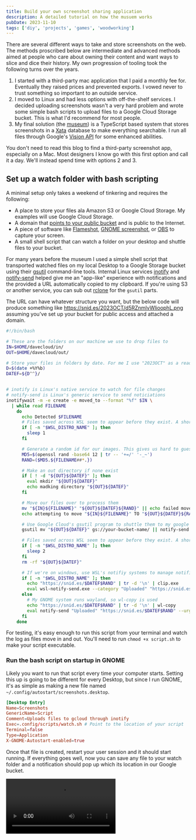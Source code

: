 ```yaml
---
title: Build your own screenshot sharing application
description: A detailed tutorial on how the musuem works
pubDate: 2023-11-10
tags: ['diy', 'projects', 'games', 'woodworking']
---
```



There are several different ways to take and store screenshots on the web. The methods proscribed below are intermediate and advanced methods aimed at people who care about owning their content and want ways to slice and dice their history. My own progression of tooling took the following turns over the years.

1. I started with a third-party mac application that I paid a monthly fee for. Eventually they raised prices and prevented exports. I vowed never to trust something so important to an outside service.
2. I moved to Linux and had less options with off-the-shelf services. I decided uploading screenshots wasn't a very hard problem and wrote some simple bash scripts to upload files to a Google Cloud Storage bucket. This is what I'd recommend for most people.
3. My final solution (the [museum](/museum)) is a TypeScript based system that stores screenshots in a [Xata](https://xata.io) database to make everything searchable. I run all files through Google's [Vision API](https://cloud.google.com/vision?hl=en) for some enhanced abilities.

You don't need to read this blog to find a third-party screenshot app, especially on a Mac. Most designers I know go with this first option and call it a day. We'll instead spend time with options 2 and 3.

## Set up a watch folder with bash scripting

A minimal setup only takes a weekend of tinkering and requires the following:

- A place to store your files ala Amazon S3 or Google Cloud Storage. My examples will use Google Cloud Storage.
- A domain that [points to your public bucket](https://cloud.google.com/storage/docs/hosting-static-website) and is public to the Internet.
- A piece of software like [Flameshot](https://github.com/flameshot-org/flameshot), [GNOME screenshot](https://help.gnome.org/users/gnome-help/stable/screen-shot-record.html.en), or [OBS](https://obsproject.com/) to capture your screen.
- A small shell script that can watch a folder on your desktop and shuttle files to your bucket.

For many years before the museum I used a simple shell script that transported watched files on my local Desktop to a Google Storage bucket using their [gsutil](https://cloud.google.com/storage/docs/gsutil) command-line tools. Internal Linux services [inotify](https://man.archlinux.org/man/inotifywait.1.en) and [notify-send](https://man.archlinux.org/man/notify-send.1.en) helped give me an "app-like" experience with notifications and the provided a URL automatically copied to my clipboard. If you're using S3 or another service, you can sub out [rclone](https://rclone.org/) for the `gsutil` parts.

The URL can have whatever structure you want, but the below code will produce something like https://snid.es/2023OCT/d5RZnmlvWlioophL.png assuming you've set up your bucket for public access and attached a domain.

```sh title="watch.sh" showLineNumbers
#!/bin/bash

# These are the folders on our machine we use to drop files to
IN=$HOME/davecloud/in/
OUT=$HOME/davecloud/out/

# Store your files in folders by date. For me I use "2023OCT" as a readable format
D=$(date +%Y%b)
DATEF=${D^^}/


# inotify is Linux's native service to watch for file changes
# notify-send is Linux's generic service to send noticiations
inotifywait -m -e create -e moved_to --format "%f" $IN \
  | while read FILENAME
    do
      echo Detected $FILENAME
      # Files saved across WSL seem to appear before they exist. A short sleep helps.
      if [ -n "$WSL_DISTRO_NAME" ]; then
        sleep 1
      fi

      # Generate a random id for our images. This gives us hard to guess urls
      MD5=$(openssl rand -base64 12 | tr -- '+=/' '-_~')
      RAND=($MD5.${FILENAME##*.})

      # Make an out directory if none exist
      if [ ! -d "${OUT}${DATEF}" ]; then
        eval mkdir "${OUT}${DATEF}"
        echo madking directory "${OUT}${DATEF}"
      fi

      # Move our files over to process them
      mv "${IN}${FILENAME}" "${OUT}${DATEF}${RAND}" || echo failed move
      echo attempting to move "${IN}${FILENAME}" TO "${OUT}${DATEF}${RAND}"

      # Use Google Cloud's gsutil program to shuttle them to my google storage bucket
      gsutil mv "${OUT}${DATEF}" gs://your-bucket-name/ || notify-send "Failure" --urgency=critical

      # Files saved across WSL seem to appear before they exist. A short sleep helps.
      if [ -n "$WSL_DISTRO_NAME" ]; then
        sleep 2
      fi
      rm -rf "${OUT}${DATEF}"

      # If we're on windows, use WSL's notifiy systems to manage notifications
      if [ -n "$WSL_DISTRO_NAME" ]; then
        echo "https://snid.es/$DATEF$RAND" | tr -d '\n' | clip.exe
        eval wsl-notify-send.exe --category "Uploaded" "https://snid.es/$DATEF$RAND" --urgency=normal
      else
        # My GNOME system runs wayland, so wl-copy is used
        echo "https://snid.es/$DATEF$RAND" | tr -d '\n' | wl-copy
        eval notify-send "Uploaded" "https://snid.es/$DATEF$RAND" --urgency=normal
      fi
    done
```

For testing, it's easy enough to run this script from your terminal and watch the log as files move in and out. You'll need to run `chmod +x script.sh` to make your script executable.

### Run the bash script on startup in GNOME

Likely you want to run that script every time your computer starts. Setting this up is going to be different for every Desktop, but since I run GNOME, it's as simple as making a new file named `~/.config/autostart/screenshots.desktop`.

```toml title="screenshots.desktop" showLineNumbers
[Desktop Entry]
Name=Screenshots
GenericName=Script
Comment=Uploads files to gcloud through inotify
Exec=.config/scripts/watch.sh # Point to the location of your script
Terminal=false
Type=Application
X-GNOME-Autostart-enabled=true
```

Once that file is created, restart your user session and it should start running. If everything goes well, now you can save any file to your watch folder and a notification should pop up which its location in our Google bucket.

<video src="https://snid.es/2023OCT/Gkqv9goS~JIoAsju.mp4" controls type="video/mp4" />

### NNN plugin to quickly upload files

Because the script we set up watches for any files, not just screenshots, this means we can drop videos (or anything) in there as well. This partially removes my need for services like Dropbox, which I'd used primarily to transport files to others. I like using a watch folder vs working with the files directly because I can chain other programs to that concept fairly easily. For example, I use a small [NNN](https://github.com/jarun/nnn) plugin to automatically copy files to the watch folder, where they get shipped off. If you've never messed with NNN before, and you don't understand why it's cool, I made a [video tutorial](/posts/nnn) on the tool a few years ago.

```sh title="~/.config/nnn/plugins/copy.sh" showLineNumbers
#!/usr/bin/env sh

# Author: Dave Snider
# NNN plugin to copy files to my watch filder

if ! [ -z "$1" ] && [ -s "$1" ]; then
  cp "$1" $HOME/davecloud/in
  exit 2
else
  printf "empty file!"
fi

read -r _
```

<video src="https://snid.es/2023OCT/v5CY1XaojZjVXU6W.mp4" controls type="video/mp4" />

This simple setup works great and is easy to manage. You don't get a frontend like the one on this site, but not everyone needs that kind of depth. If you're happy with this solution, you might not need to read further.

## A more powerful solution using Google Cloud Vision APIs and Xata

While the above system worked reliably for many years it had a couple drawbacks. Because I was renaming all the files to use hashed strings, it was nearly impossible to distinguish one URL from another. If I lost that particular URL, I wasn't going to dig through folders on Google Storage to find the file, and would instead resort to recapturing the content I wanted to share. This is the reason it often looks like there are duplicates in the museum.

What I really wanted was something searchable, and a way to visually navigate and delete old uploads in a protected fashion. This came with it's own challenges:

- Image content is not searchable, so I'd need an [OCR](https://en.wikipedia.org/wiki/Optical_character_recognition) system to read the content and store that as meta information.
- I'd need a database to organize the files and store that metadata alongside.
- I'd also need a search mechanism like Elasticsearch to provide fuzzy search against the records.
- Lastly, for a frontend, I'd need a way to transform images on the fly to smaller sizes.

[Xata](https://xata.io), a Database platform where I happen to work, provides most of those features by default. Xata allows me to store the [images in a database directly](https://xata.io/blog/file-attachments), then run [image transformations](https://xata.io/docs/sdk/image-transformations) on the fly. It also comes with a search and aggregations endpoint built on top of Elasticsearch so that I can build fun charts of my activity over the years. Because Xata is ultimately just a Postgres database, I can also add some other columns to manage the public visibility of certain files.

<Gallery folder="museum-table" />

Once thing Xata does not provide is a way to read the text in my screenshots. I decided to utilize [Google Vision AI](https://cloud.google.com/vision/?hl=en) for this part, primarily because I already had images on Google Storage, and because their API will process 1,000 images each month for free. In a good month I upload around 200 files, so I only needed to cover the cost of scanning my back catalog, which ended up being around $50 bucks. Using Google + Xata, this entire project can be run for free assuming normal use patterns.

Google Vision also provides services for [auto-tagging](https://cloud.google.com/vision/docs/labels) and [breaking down color properties](https://cloud.google.com/vision/docs/detecting-properties) in images. While the tagging service isn't very useful for screenshots (lots of generic [technology](/museum?searchTerm=technology) and [software](/museum?searchTerm=software) tags), it works extremely well at photography (check how it correctly spots [hats](/museum?searchTerm=hat)). I additionally use the image properties API to determine what colors are most used in any particular image. Right now this is used to generate the ornamental color band component on individual image pages, but I have plans to provide search by color distance soon.

Everything Google gives me I store as simple JSON blobs in a Xata JSON column type. This makes them searchable through Xata's native full-text search abilities and let's me run direct filters on the JSON documents if I want to target a specific property.

The above flow likely sounds complicated, but it is all handled in a tidy 200-line TypeScript file. Both Xata and Google provide TypeScript clients so it made sense to move to that ecosystem for my new watch scripts rather than Bash. This means the code is also a little more portable and should run easily on Mac or Windows machines. Here's the gist of what my new script does.

- Similar to my earlier shell script, I watch a single folder, this time using the [Chokodar](https://github.com/paulmillr/chokidar) instead of iNotify.
- Files dropped there are shuffled up to my Google cloud bucket (now serving as a backup), this time using the `crypto` package to generate the file names.
- The file is then uploaded to Xata in a new `files` table of my `davesnider-dot-com` database. This creates a new record using the same ID that I used for Google.
- I hit the Google Vision API to provide OCR text, tagging and color properties.
- I move the JSON blobs Google provides to the new Xata database record.
- I trigger a notification and copy the URL of the file to my clipboard.

### Set up your project

First, make a new directory to store your script and install the dependencies. Make sure you sign up for a [Xata](https://xata.io) account before beginning.

```bash
# Create a directory for your watch script
mkdir watch
cd watch

# Install Xata's CLI if you haven't already
pnpm add -g @xata.io/cli

# Auth Xata with its CLI
xata auth login

# Install the dependencies we'll need
pnpm add @google-cloud/stroage @google-cloud/vision @types/mime chokidar dotenv mime
```

When initializing a project, Xata allows us to start with a predefined schema. Here is the structure we'll use, which gives us columns for all the Google Vision fields we'll want to add as well as a way to hide and favorite certain images.

```bash
cd watch
xata init --schema /path/to/schema.json
```

You'll need a `.env` file that points to all your secrets in the folder.

```sh title=".env" showLineNumbers
XATA_BRANCH=main
XATA_API_KEY=yourapikey
GOOGLE_PROJECT_ID=yourprojectid
GOOGLE_BUCKET_ID=yourbucketname
GOOGLE_KEY_FILE_LOCATION=/path/to/google-creds.json
```

For the Xata database, I use the following database schema. When creating a new Xata database you would initialize the database with the command `xata init --schema /path/to/this/schema.json`.

```json title="schema.json" showLineNumbers
{
  "tables": [
    {
      "name": "files",
      "columns": [
        {
          "name": "file",
          "type": "file"
        },
        {
          "name": "googleURL",
          "type": "string"
        },
        {
          "name": "originalUploadDate",
          "type": "datetime"
        },
        {
          "name": "visionLabel",
          "type": "json"
        },
        {
          "name": "visionImageProperties",
          "type": "json"
        },
        {
          "name": "dominantColor",
          "type": "string"
        },
        {
          "name": "textContent",
          "type": "text"
        },
        {
          "name": "visionText",
          "type": "json"
        },
        {
          "name": "focusColor",
          "type": "string"
        },
        {
          "name": "fileTypeCategory",
          "type": "string",
          "notNull": true,
          "defaultValue": "unknown"
        },
        {
          "name": "isHidden",
          "type": "bool",
          "notNull": true,
          "defaultValue": "false"
        },
        {
          "name": "isFavorite",
          "type": "bool",
          "notNull": true,
          "defaultValue": "false"
        }
      ]
    }
  ]
}
```

### Create a watch script in TypeScript

I use a single TypeScript file to watch for files, upload and scan them with Google Vision. Create a new node project with the following dependencies.

```ts title="watch.ts" showLineNumbers
import * as chokidar from 'chokidar';
import { Storage } from '@google-cloud/storage';
import { ImageAnnotatorClient } from '@google-cloud/vision';
import * as fs from 'fs';
import * as crypto from 'crypto';
import * as path from 'path';
import * as mime from 'mime';
import { FilesRecord, XataClient } from './xata';
import { exec } from 'child_process';
import * as dotenv from 'dotenv';
dotenv.config({ path: path.resolve(__dirname, '.env') });

// This script assume you have a sibling `.env` file with the variables defined earlier

process.on('unhandledRejection', (reason, promise) => {
  console.error('Unhandled Rejection at:', promise, 'reason:', reason);
});

const fileTimeouts: { [key: string]: NodeJS.Timeout } = {};
const bucketName = 'cloudsite';
// An .env file alongside this repo stores my key
const xata = new XataClient({ apiKey: process.env.XATA_API_KEY, branch: 'main' });

// Watch for new files
// CHANGE THIS FOLDER LOCATION, I'VE HARDCODED IT
const watcher = chokidar.watch(process.env.HOME + '/davecloud/in', {
  persistent: true
});

// GCP Storage for backups
const storage = new Storage({
  // Google provides this crendentials in the form of a JSON file
  keyFilename: process.env.GOOGLE_KEY_FILE_LOCATION,
  projectId: 'my-google-bucket'
});

// GCP Vision API
const visionClient = new ImageAnnotatorClient({
  keyFilename: process.env.GOOGLE_KEY_FILE_LOCATION,
  projectId: 'my-google-bucket'
});

// Add and change events are debounced to avoid processing incomplete files
watcher
  .on('add', (filePath: string) => {
    scheduleProcessing(filePath);
  })
  .on('change', (filePath: string) => {
    if (fileTimeouts[filePath]) {
      clearTimeout(fileTimeouts[filePath]);
    }
    scheduleProcessing(filePath);
  });

// Check for files every 100ms
function scheduleProcessing(filePath: string) {
  fileTimeouts[filePath] = setTimeout(() => {
    processFile(filePath);
    delete fileTimeouts[filePath];
  }, 100);
}

// Files are processed by uploading to GCS, creating a record in Xata, and sending a notification
async function processFile(filePath: string) {
  try {
    const fileName = path.basename(filePath);
    const date = new Date();
    const formattedDate = `${date.getFullYear()}${date.toLocaleString('en', { month: 'short' }).toUpperCase()}/`;
    const randomString = crypto
      .randomBytes(12)
      .toString('base64')
      .replace(/[+=/]/g, (char) => {
        switch (char) {
          case '+':
            return '-';
          case '=':
            return '_';
          case '/':
            return '~';
          default:
            return char;
        }
      });
    const destinationFileName = `${formattedDate}${randomString}.${fileName.split('.').pop()}`;

    // Determine the content type of the file
    const contentType = mime.getType(filePath) || 'application/octet-stream';

    // Upload to Google Cloud Storage
    await storage.bucket(bucketName).upload(filePath, {
      destination: destinationFileName,
      metadata: {
        contentType: contentType
      }
    });
    console.log(`File uploaded to GCS: ${destinationFileName}`);

    // Upload to Xata
    const fileMetadata = {
      name: destinationFileName,
      contentType: contentType // Set the actual content type
    };

    const xataRecord = await createRecordInXata(fileMetadata, filePath, randomString);
    console.log(`Record created in Xata with ID: ${xataRecord.id}`);

    // Send notification
    const fileExtension = fileName.split('.').pop() || '';
    const url = `https://snid.es/${formattedDate}${randomString}`;
    sendNotification(url, fileExtension);

    console.log('About to call Vision API for:', `gs://${bucketName}/${destinationFileName}`);

    // Call Vision API if it's an image
    if (fileMetadata.contentType?.startsWith('image/')) {
      await callVisionAPI(xataRecord, destinationFileName);
    }

    // Delete local file
    fs.unlinkSync(filePath);
    console.log(`Local file deleted: ${filePath}`);
  } catch (error) {
    console.error('ERROR:', error);
  }
}

// Process the image with the Google Vision APIs
async function callVisionAPI(xataRecord: FilesRecord, destinationFileName: string) {
  try {
    const [result] = await visionClient.annotateImage({
      image: { source: { imageUri: `gs://${bucketName}/${destinationFileName}` } },
      features: [{ type: 'LABEL_DETECTION' }, { type: 'TEXT_DETECTION' }, { type: 'IMAGE_PROPERTIES' }]
    });

    let dominantColor = null;
    let focusColor = null;
    if (
      result.imagePropertiesAnnotation &&
      result.imagePropertiesAnnotation.dominantColors &&
      result.imagePropertiesAnnotation.dominantColors.colors
    ) {
      const colors = result.imagePropertiesAnnotation.dominantColors.colors;
      // Sort the colors based on their score to find the most dominant color
      const dominantColorObject = colors.sort((a, b) => (b.pixelFraction || 0) - (a.pixelFraction || 0))[0];
      const focusColorObject = colors.sort((a, b) => (b.score || 0) - (a.score || 0))[0];
      focusColor = rgbToHex(
        focusColorObject.color?.red || 0,
        focusColorObject.color?.green || 0,
        focusColorObject.color?.blue || 0
      );
      dominantColor = rgbToHex(
        dominantColorObject.color?.red || 0,
        dominantColorObject.color?.green || 0,
        dominantColorObject.color?.blue || 0
      );
    }

    const visionData: any = {};

    if (result.labelAnnotations) {
      visionData.visionLabel = result.labelAnnotations;
    }

    if (result.textAnnotations && result.textAnnotations[0]) {
      visionData.visionText = result.textAnnotations;
      visionData.textContent = result.textAnnotations[0].description;
    }

    if (result.imagePropertiesAnnotation) {
      visionData.visionImageProperties = result.imagePropertiesAnnotation;
      if (dominantColor) {
        visionData.dominantColor = dominantColor;
      }
      if (focusColor) {
        visionData.focusColor = focusColor;
      }
    }

    // Update the Xata record with the vision data
    if (Object.keys(visionData).length > 0) {
      await xata.db.files.update(xataRecord.id, visionData);
      console.log(`Record updated in Xata with vision data for ID: ${xataRecord.id}`);
    }
  } catch (err: any) {
    console.error('Error from Vision API:', err);
    if (err.details) {
      console.error('Error details:', err.details);
    }
    if (!err.stack) {
      console.error('The error object does not have a stack trace.');
    }
  }
}

// Create a record in Xata
async function createRecordInXata(fileMetadata: any, filePath: string, id: string) {
  const fileTypeCategory = fileMetadata.contentType?.split('/')[0];
  const record = await xata.db.files.create({
    googleURL: fileMetadata.name,
    id: id,
    originalUploadDate: new Date(),
    fileTypeCategory
  });

  // Read the local file
  const fileContents = fs.readFileSync(filePath);
  const fileBlob = new Blob([fileContents]);
  // Upload it to Xata using their binary upload method
  // This is needed because many of my files are large
  await xata.files.upload({ table: 'files', column: 'file', record: record.id }, fileBlob);
  await xata.db.files.update(record.id, { file: { mediaType: fileMetadata.contentType } });
  return record;
}

// Notifications work differently on WSL vs. Linux
function sendNotification(url: string, fileExtension: string) {
  const completeUrl = `${url}.${fileExtension}`;
  const isWSL = process.env.WSL_DISTRO_NAME !== undefined;
  const notificationCommand = isWSL
    ? `echo "${completeUrl}" | tr -d '\n' | clip.exe && wsl-notify-send.exe --category "Uploaded" "${completeUrl}" --urgency=normal`
    : `echo "${completeUrl}" | tr -d '\n' | wl-copy && notify-send "Uploaded" "${completeUrl}" --urgency=normal`;

  exec(notificationCommand, (error, stdout, stderr) => {
    if (error) {
      console.error(`Error sending notification: ${error}`);
      return;
    }
    console.log(`Notification sent: ${completeUrl}`);
  });
}

// Convert RGB to hex
function rgbToHex(r: number, g: number, b: number) {
  return '#' + ((1 << 24) + (r << 16) + (g << 8) + b).toString(16).slice(1).toUpperCase();
}
```

### Run the TypeScript file on startup in GNOME

Similar to our bash solution, we'll need to add an autostart script to GNOME so that our watch folder runs on startup. Because TypeScript is natively pretty difficult to run on it's own, we need to make a small wrapper script in bash so that the service runs with all the dependencies.


```bash title="watch.sh" showLineNumbers
#!/bin/bash

# Change these to the directory where your TypeScript project lives
cd /home/snide/code/watch/
/home/snide/.local/share/pnpm/pnpm run start ~/code/watch/index.ts > ~/watch.log 2>&1
```

Then we need to point to this file in GNOME's autostart system. Create a new file in `~/.config/autostart/screenshots.desktop`.

```toml title="screenshots.desktop" showLineNumbers
[Desktop Entry]
Name=Screenshots
GenericName=Script
Comment=Uploads files to gcloud through inotify
Exec=.config/scripts/watch.sh # Point to the location of your script
Terminal=false
Type=Application
X-GNOME-Autostart-enabled=true
```

Once that file is created, restart your user session and it should start running. If everything goes well, now you can save any file to your watch folder and a notification should pop up. The files will now exist in Google Storage (as a Backup) and Xata (as our primary Database). At this point we have everything we need to build a nice frontend to view the files. Here's what everything looks like in its final form.

<video src="https://snid.es/2023NOV/XAad8VmsV4QOzF97.mp4" controls type="video/mp4" />


### Building a frontend to view files

The source code for the museum is [available on Github](https://github.com/snide/davesnider.com) if you want. Going in depth on how to build out a JavaScript frontend would likely involve a much longer writeup but I'll summarize briefly how my own Museum code works. Svelte does most of the heavy lifting, querying the Xata database. At a high-level view of the code, here is how easy Xata makes it to work with our database in any JavaScript system.

```ts title="xata-example.ts" showLineNumbers
// To get files out of the db
const fileRecords = await xata.db.files.getPaginated({ pagination: { size: 10}});

// TO search for files by a keyword
const fileRecords = await xata.db.files.search('my search term', {
  // Target the text columns with our Google Vision content
  target: ['textContent', 'visionLabel']
  fuzziness: 1,
  page: {
    size: 10
  }
})

// To aggregate the number of screenshots uploaded per month
// This is how the bar chart histogram is built
const xataAgg = await xata.db.files.aggregate(
  {
    byDate: {
      dateHistogram: {
        column: 'originalUploadDate',
        calendarInterval: 'month'
      }
    }
  },
);

// Transform any of the images on the fly
const record = await xata.db.files.read('record_id');

const { url } = record.file.transform({
  height: 100,
  rotate: 180,
  format: 'webp'
});
```

This is just the tip of the iceberg of things we can do now that our files are in the database. To see the full flow in action, the video I posted along with my museum blog post covers the highlights.


